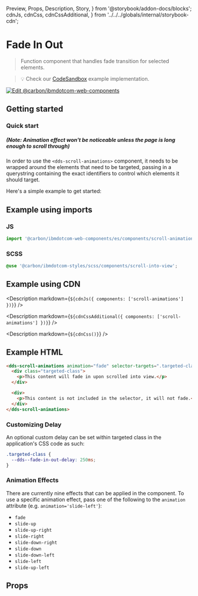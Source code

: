   Preview,
  Props,
  Description,
  Story,
} from '@storybook/addon-docs/blocks';
  cdnJs,
  cdnCss,
  cdnCssAdditional,
} from '../../../globals/internal/storybook-cdn';

# Fade In Out

> Function component that handles fade transition for selected elements.

> 💡 Check our
> [CodeSandbox](https://githubbox.com/carbon-design-system/carbon-for-ibm-dotcom/tree/main/packages/web-components/examples/codesandbox/components/scroll-animations)
> example implementation.

[![Edit @carbon/ibmdotcom-web-components](https://codesandbox.io/static/img/play-codesandbox.svg)](https://githubbox.com/carbon-design-system/carbon-for-ibm-dotcom/tree/main/packages/web-components/examples/codesandbox/components/scroll-animations)

## Getting started

### Quick start

##### (Note: Animation effect won't be noticeable unless the page is long enough to scroll through)

In order to use the `<dds-scroll-animations>` component, it needs to be wrapped
around the elements that need to be targeted, passing in a querystring
containing the exact identifiers to control which elements it should target.

Here's a simple example to get started:

## Example using imports

### JS

```javascript
import '@carbon/ibmdotcom-web-components/es/components/scroll-animations/index.js';
```

### SCSS

```scss
@use '@carbon/ibmdotcom-styles/scss/components/scroll-into-view';
```

## Example using CDN

<Description markdown={`${cdnJs({ components: ['scroll-animations'] })}`} />

<Description
  markdown={`${cdnCssAdditional({ components: ['scroll-animations'] })}`}
/>

<Description markdown={`${cdnCss()}`} />

## Example HTML

```html
<dds-scroll-animations animation="fade" selector-targets=".targeted-class">
  <div class="targeted-class">
    <p>This content will fade in upon scrolled into view.</p>
  </div>

  <div>
    <p>This content is not included in the selector, it will not fade.</p>
  </div>
</dds-scroll-animations>
```

### Customizing Delay

An optional custom delay can be set within targeted class in the application's
CSS code as such:

```css
.targeted-class {
  --dds--fade-in-out-delay: 250ms;
}
```

### Animation Effects

There are currently nine effects that can be applied in the component. To use a
specific animation effect, pass one of the following to the `animation`
attribute (e.g. `animation='slide-left'`):

- `fade`
- `slide-up`
- `slide-up-right`
- `slide-right`
- `slide-down-right`
- `slide-down`
- `slide-down-left`
- `slide-left`
- `slide-up-left`

## Props

<Props of="dds-scroll-animations" />

<Description markdown={contributing} />
